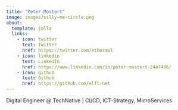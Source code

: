 ```yaml
---
title: "Peter Mostert"
image: images/silly-me-circle.png
about:
  template: jolla
  links:
    - icon: twitter
      text: Twitter
      href: https://twitter.com/ethermol
    - icon: linkedin
      text: LinkedIn
      href: https://www.linkedin.com/in/peter-mostert-24a7486/
    - icon: github
      text: Github
      href: https://github.com/elft-net
---
```


Digital Engineer @ TechNative | CI/CD, ICT-Strategy, MicroServices

